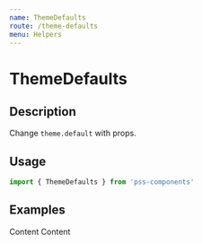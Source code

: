 ```yaml
---
name: ThemeDefaults
route: /theme-defaults
menu: Helpers
---
```



# ThemeDefaults

## Description

Change `theme.default` with props.


## Usage

```js
import { ThemeDefaults } from 'pss-components'
```

## Examples

<Playground>
  <Box>
    <Box tm='auto' ratio={16 / 9} p={1} mb={1}>
      Content
    </Box>
    <ThemeDefaults palette='inverted'>
      <Box tm='auto' ratio={16 / 9} p={1}>
        Content
      </Box>
    </ThemeDefaults>
  </Box>
</Playground>
